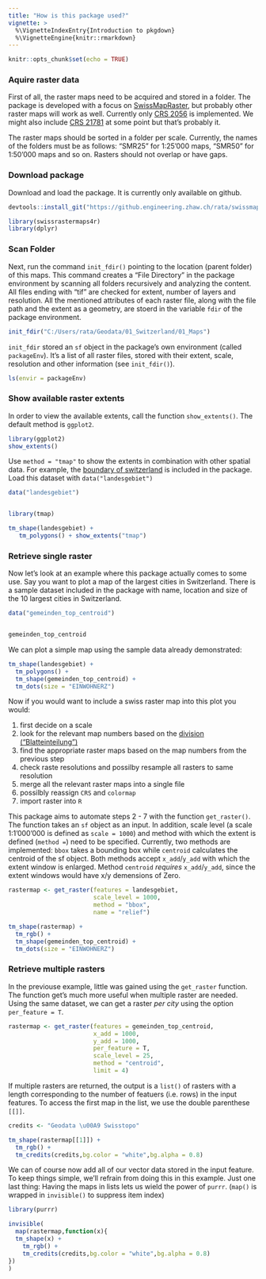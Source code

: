 ```yaml
---
title: "How is this package used?"
vignette: >
  %\VignetteIndexEntry{Introduction to pkgdown}
  %\VignetteEngine{knitr::rmarkdown}
---
```


```r
knitr::opts_chunk$set(echo = TRUE)
```



### Aquire raster data

First of all, the raster maps need to be acquired and stored in a folder. The package is developed with a focus on [SwissMapRaster](https://shop.swisstopo.admin.ch/de/products/maps/national/digital/), but probably other raster maps will work as well. Currently only [CRS 2056](https://epsg.io/2056) is implemented. We might also include [CRS 21781](https://epsg.io/21781) at some point but that's probably it. 

The raster maps should be sorted in a folder per scale. Currently, the names of the folders must be as follows: "SMR25" for 1:25'000 maps, "SMR50" for 1:50'000 maps and so on. Rasters should not overlap or have gaps.


### Download package

Download and load the package. It is currently only available on github. 


```r

devtools::install_git("https://github.engineering.zhaw.ch/rata/swissmapraster.git",upgrade = F,quiet = T)
```


```r
library(swissrastermaps4r)
library(dplyr)
```

### Scan Folder

Next, run the command `init_fdir()` pointing to the location (parent folder) of this maps. This command creates a "File Directory" in the package environment by scanning all folders recursively and analyzing the content. All files ending with "tif" are checked for extent, number of layers and resolution. All the mentioned attributes of each raster file, along with the file path and the extent as a geometry, are stoerd in the variable `fdir` of the package environment.


```r
init_fdir("C:/Users/rata/Geodata/01_Switzerland/01_Maps")
```


`init_fdir` stored an `sf` object in the package's own environment (called `packageEnv`). It's a list of all raster files, stored with their extent, scale, resolution and other information (see `init_fdir()`).


```r
ls(envir = packageEnv)
```


### Show available raster extents

In order to view the available extents, call the function `show_extents()`. The default method is `ggplot2`.

```r

library(ggplot2)
show_extents()

```


Use `method = "tmap"` to show the extents in combination with other spatial data. For example, the [boundary of switzerland](https://opendata.swiss/en/dataset/swissboundaries3d-landesgrenzen) is included in the package. Load this dataset with `data("landesgebiet")`

```r

data("landesgebiet")


library(tmap)

tm_shape(landesgebiet) + 
   tm_polygons() + show_extents("tmap")
```



### Retrieve single raster

Now let's look at an example where this package actually comes to some use. Say you want to plot a map of the largest cities in Switzerland. There is a sample dataset included in the package with name, location and size of the 10 largest cities in Switzerland. 

```r
data("gemeinden_top_centroid")


gemeinden_top_centroid
```


We can plot a simple map using the sample data already demonstrated: 

```r
tm_shape(landesgebiet) + 
  tm_polygons() + 
  tm_shape(gemeinden_top_centroid) + 
  tm_dots(size = "EINWOHNERZ")
```

Now if you would want to include a swiss raster map into this plot you would:

1. first decide on a scale
2. look for the relevant map numbers based on the [division ("Blatteinteilung")](https://map.geo.admin.ch/?selectedNode=node_ch.swisstopo.pixelkarte-pk50.metadata1&Y=660000&X=190000&zoom=1&bgLayer=ch.swisstopo.pixelkarte-farbe&layers=ch.swisstopo.pixelkarte-pk50.metadata&time_current=latest&lang=de&topic=ech)
3. find the appropriate raster maps based on the map numbers from the previous step
4. check raste resolutions and possilby resample all rasters to same resolution
5. merge all the relevant raster maps into a single file
6. possilbly reassign `CRS` and `colormap` 
7. import raster into `R`

This package aims to automate steps 2 - 7 with the function `get_raster()`. The function takes an `sf` object as an input. In addition, scale level (a scale 1:1'000'000 is defined as `scale = 1000`) and method with which the extent is defined (`method = `) need to be specified. Currently, two methods are implemented: `bbox` takes a bounding box while `centroid` calculates the centroid of the sf object. Both methods accept `x_add`/`y_add` with which the extent window is enlarged. Method `centroid` _requires_ `x_add`/`y_add`, since the extent windows would have x/y demensions of Zero.

```r

rastermap <- get_raster(features = landesgebiet,
                        scale_level = 1000,
                        method = "bbox", 
                        name = "relief")

tm_shape(rastermap) + 
  tm_rgb() + 
  tm_shape(gemeinden_top_centroid) + 
  tm_dots(size = "EINWOHNERZ")
```

### Retrieve multiple rasters

In the previouse example, little was gained using the `get_raster` function. The function get's much more useful when multiple raster are needed. Using the same dataset, we can get a raster _per city_ using the option `per_feature = T`.
```r

rastermap <- get_raster(features = gemeinden_top_centroid,
                        x_add = 1000,
                        y_add = 1000,
                        per_feature = T,
                        scale_level = 25,
                        method = "centroid",
                        limit = 4)

```

If multiple rasters are returned, the output is a `list()` of rasters with a length corresponding to the number of featuers (i.e. rows) in the input features. To access the first map in the list, we use the double parenthese `[[]]`.


```r
credits <- "Geodata \u00A9 Swisstopo"

tm_shape(rastermap[[1]]) + 
  tm_rgb() + 
  tm_credits(credits,bg.color = "white",bg.alpha = 0.8)

```


We can of course now add all of our vector data stored in the input feature. To keep things simple, we'll refrain from doing this in this example. Just one last thing: Having the maps in lists lets us wield the power of `purrr`. (`map()` is wrapped in `invisible()` to suppress item index)

```r
library(purrr)

invisible(
  map(rastermap,function(x){
  tm_shape(x) + 
    tm_rgb() +
    tm_credits(credits,bg.color = "white",bg.alpha = 0.8)
})
)
```





